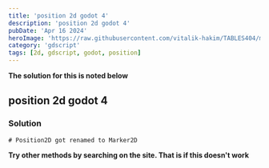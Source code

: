```yaml
---
title: 'position 2d godot 4'
description: 'position 2d godot 4'
pubDate: 'Apr 16 2024'
heroImage: 'https://raw.githubusercontent.com/vitalik-hakim/TABLES404/main/error_b/gdscript.png'
category: 'gdscript'
tags: [2d, gdscript, godot, position]
---
```


**The solution for this is noted below**

## position 2d godot 4

### Solution

```gdscript
# Position2D got renamed to Marker2D
```

**Try other methods by searching on the site. That is if this doesn't work**
